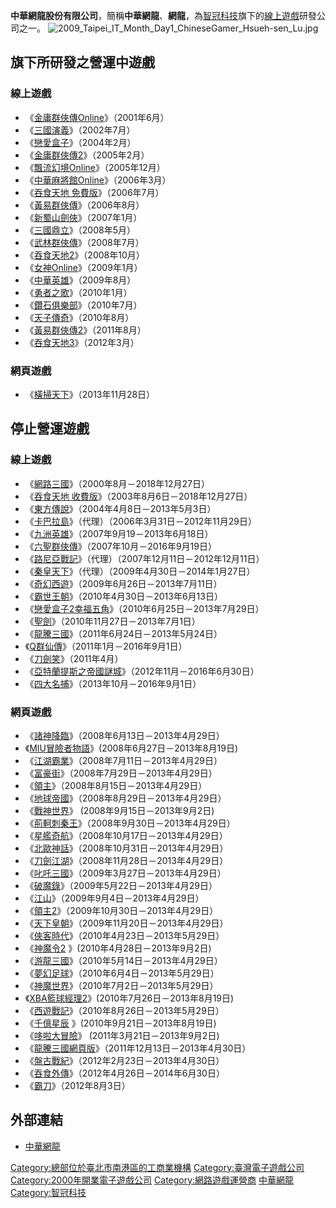 {{not|網龍網絡}}

{{unreferenced|time=2015-06-21T05:37:08+00:00}}
{{NoteTA|G1=Games}}
{{Infobox Company 
| company_name     = 中華網龍股份有限公司
| company_name_en  = Chinese Gamer International Corp.
| company_type     = [[上櫃公司|上櫃公司]]
| abbreviated_name = 網龍
| market_information = {{otc|3083}}（2003年12月2日上市）
| company_slogan = 
| foundation     = 2000年3月28日
| location       = {{flagicon|TWN}}[[中華民國|中華民國]]<br/>[[臺北市|臺北市]][[南港區|南港區]]南港路三段47巷2號4樓
| zip_code       = 115
| telephone_no   = +886 2 2652-2689
| industry       = 資訊服務業
| chairman       = 王俊博
| GM             = 呂學森
| capital        = [[新臺幣|新台幣]]874,393,580元（2011年12月）
| num_employees  = 530人
| parent         = [[智冠科技|智冠科技]]
| homepage       = http://www.chinesegamer.net/
}}

'''中華網龍股份有限公司'''，簡稱'''中華網龍'''、'''網龍'''，為[[智冠科技|智冠科技]]旗下的[[線上遊戲|線上遊戲]]研發公司之一。
[[File:2009_Taipei_IT_Month_Day1_ChineseGamer_Hsueh-sen_Lu.jpg|thumb]]

==旗下所研發之營運中遊戲==
===線上遊戲===
*《[[金庸群俠傳Online|金庸群俠傳Online]]》（2001年6月）
*《[[三國演義Online_(遊戲)|三國演義]]》（2002年7月）
*《[[戀愛盒子|戀愛盒子]]》（2004年2月）
*《[[金庸群俠傳2|金庸群俠傳2]]》（2005年2月）
*《[[飄流幻境Online|飄流幻境Online]]》（2005年12月）
*《[[中華麻將館Online|中華麻將館Online]]》（2006年3月）
*《[[吞食天地online|吞食天地 免費版]]》（2006年7月）
*《[[黃易群俠傳|黃易群俠傳]]》（2006年8月）
*《[[新蜀山劍俠|新蜀山劍俠]]》（2007年1月）
*《[[三國鼎立|三國鼎立]]》（2008年5月）
*《[[武林群俠傳|武林群俠傳]]》（2008年7月）
*《[[吞食天地2|吞食天地2]]》（2008年10月）
*《[[女神Online|女神Online]]》（2009年1月）
*《[[中華英雄|中華英雄]]》（2009年8月）
*《[[勇者之歌|勇者之歌]]》（2010年1月）
*《[[鑽石俱樂部|鑽石俱樂部]]》（2010年7月）
*《[[天子傳奇|天子傳奇]]》（2010年8月）
*《[[黃易群俠傳2|黃易群俠傳2]]》（2011年8月）
*《[[吞食天地3|吞食天地3]]》（2012年3月）

===網頁遊戲===
*《[[橫掃天下|橫掃天下]]》（2013年11月28日）

==停止營運遊戲==
=== 線上遊戲 ===
*《[[網路三國|網路三國]]》（2000年8月－2018年12月27日）
*《[[吞食天地online|吞食天地 收費版]]》（2003年8月6日－2018年12月27日）
*《[[東方傳說|東方傳說]]》（2004年4月8日－2013年5月3日）
*《[[卡巴拉島Online|卡巴拉島]]》（代理）（2006年3月31日－2012年11月29日）
*《[[九洲英雄|九洲英雄]]》（2007年9月19－2013年6月18日）
*《[[六聖群俠傳|六聖群俠傳]]》（2007年10月－2016年9月19日）
*《[[路尼亞戰記|路尼亞戰記]]》（代理）（2007年12月11日－2012年12月11日）
*《[[秦皇天下|秦皇天下]]》（代理）（2009年4月30日－2014年1月27日）
*《[[奇幻西遊|奇幻西遊]]》（2009年6月26日－2013年7月11日）
*《[[霸世王朝|霸世王朝]]》（2010年4月30日－2013年6月13日）
*《[[戀愛盒子2幸福五角|戀愛盒子2幸福五角]]》（2010年6月25日－2013年7月29日）
*《[[聖劍|聖劍]]》（2010年11月27日－2013年7月1日）
*《[[龍騰三國|龍騰三國]]》（2011年6月24日－2013年5月24日）
*《[[Q群仙傳|Q群仙傳]]》（2011年1月－2016年9月1日）
*《[[刀劍笑|刀劍笑]]》（2011年4月）
*《[[亞特蘭提斯之帝國謎城|亞特蘭提斯之帝國謎城]]》（2012年11月－2016年6月30日）
*《[[四大名捕|四大名捕]]》（2013年10月－2016年9月1日）

=== 網頁遊戲 ===
*《[[諸神降臨|諸神降臨]]》（2008年6月13日－2013年4月29日）
*《[[MIU冒險者物語|MIU冒險者物語]]》(2008年6月27日－2013年8月19日) 
*《[[江湖霸業|江湖霸業]]》（2008年7月11日－2013年4月29日）
*《[[富豪街Web|富豪街]]》（2008年7月29日－2013年4月29日）
*《[[領主|領主]]》（2008年8月15日－2013年4月29日）
*《[[地球帝國Web|地球帝國]]》（2008年8月29日－2013年4月29日）
*《[[戰神世界|戰神世界]]》 (2008年9月15日－2013年9月2日)
*《[[荊軻刺秦王|荊軻刺秦王]]》（2008年9月30日－2013年4月29日）
*《[[星艦奇航|星艦奇航]]》（2008年10月17日－2013年4月29日）
*《[[北歐神話Web|北歐神話]]》（2008年10月31日－2013年4月29日）
*《[[刀劍江湖|刀劍江湖]]》（2008年11月28日－2013年4月29日）
*《[[叱吒三國|叱吒三國]]》（2009年3月27日－2013年4月29日）
*《[[破魔錄|破魔錄]]》（2009年5月22日－2013年4月29日）
*《[[江山Web|江山]]》（2009年9月4日－2013年4月29日）
*《[[領主2|領主2]]》（2009年10月30日－2013年4月29日）
*《[[天下皇朝|天下皇朝]]》（2009年11月20日－2013年4月29日）
*《[[俠客時代|俠客時代]]》（2010年4月23日－2013年5月29日）
*《[[神魔令2|神魔令2]] 》(2010年4月28日－2013年9月2日)
*《[[游龍三國|游龍三國]]》（2010年5月14日－2013年4月29日）
*《[[夢幻足球|夢幻足球]]》（2010年6月4日－2013年5月29日）
*《[[神魔世界|神魔世界]]》（2010年7月2日－2013年5月29日）
*《[[XBA籃球經理2|XBA籃球經理2]]》(2010年7月26日－2013年8月19日)
*《[[西遊戰記|西遊戰記]]》（2010年8月26日－2013年5月29日）
*《[[千億星辰|千億星辰]] 》(2010年9月21日－2013年8月19日)
*《[[哆啦大冒險|哆啦大冒險]]》 (2011年3月21日－2013年9月2日)
*《[[龍騰三國網頁版|龍騰三國網頁版]]》（2011年12月13日－2013年4月30日）
*《[[盤古戰紀|盤古戰紀]]》（2012年2月23日－2013年4月30日）
*《[[吞食外傳|吞食外傳]]》（2012年4月26日－2014年6月30日）
*《[[霸刀|霸刀]]》（2012年8月3日）

==外部連結==
{{commonscat|Chinesegamer International}}
* [http://www.chinesegamer.net/ 中華網龍] {{Wayback|url=http://www.chinesegamer.net/ |date=20210126140629 }}

{{台灣電子遊戲公司}}
[[Category:總部位於臺北市南港區的工商業機構|Category:總部位於臺北市南港區的工商業機構]]
[[Category:臺灣電子遊戲公司|Category:臺灣電子遊戲公司]]
[[Category:2000年開業電子遊戲公司|Category:2000年開業電子遊戲公司]]
[[Category:網路遊戲運營商|Category:網路遊戲運營商]]
[[Category:中華網龍|]]
[[Category:智冠科技|Category:智冠科技]]